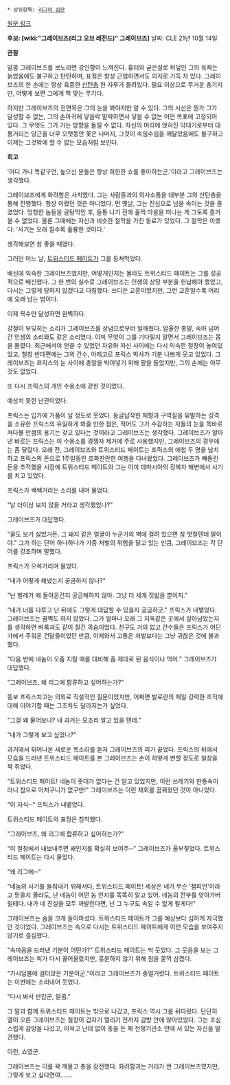  * 상위항목: [[리그의 심판]]

[http://na.leagueoflegends.com/board/showthread.php?t=1354857 원문 링크]

'''후보: [wiki:"그레이브즈(리그 오브 레전드)" 그레이브즈]'''
날짜: CLE 21년 10월 14일

'''관찰'''

말콤 그레이브즈를 보노라면 강인함이 느껴진다. 흉터와 굳은살로 뒤덮인 그의 육체는 늙었음에도 불구하고 탄탄하며, 표정은 항상 근엄하면서도 의지로 가득 차 있다. 그레이브즈의 한 손에는 항상 육중한 [[산탄총]] 한 자루가 들려있다. 필요 이상으로 무거운 총기지만, 어떻게 보면 그에게 딱 맞는 무기다.

하지만 그레이브즈의 진면목은 그의 눈을 봐야지만 알 수 있다. 그의 시선은 뭔가 그가 달성할 수 없는, 그의 손아귀에 닿을락 말락하면서 닿을 수 없는 어떤 목표에 고정되어 있다. 그 무엇도 그가 가는 방향을 돌릴 수 없다. 자신의 머리에 얹혀진 막대기로부터 대롱거리는 당근을 너무 오랫동안 쫓은 나머지, 그것이 속임수임을 깨달았음에도 불구하고 이제는 그것밖에 할 수 없는 모습처럼 보인다.

'''회고'''

'어디 가나 똑같구먼, 높으신 분들은 항상 희한한 쇼를 좋아하는군.'이라고 그레이브즈는 생각했다.

그레이브즈에게 화려함은 사치였다. 그는 사람들과의 의사소통을 대부분 그의 산탄총을 통해 진행했다. 항상 이랬던 것은 아니었다. 먼 옛날, 그는 진심으로 남을 속이는 것을 즐겼었다. 멍청한 놈들을 골탕먹인 후, 들통 나기 전에 훌쩍 마을을 떠나는 게 그토록 즐거울 수 없었다. 물론 그때에는 자신과 비슷한 철학을 가진 동료가 있었다. 그 철학은 이랬다: '사기는 오래 칠수록 훌륭한 것이다.'

생각해보면 참 좋을 때였다.

그러던 어느 날, [[트위스티드 페이트]]가 그를 등쳐먹었다.

배신에 익숙한 그레이브즈였지만, 어떻게인지는 몰라도 트위스티드 페이트는 그를 성공적으로 배신했다. 그 한 번의 실수로 그레이브즈는 인생의 상당 부분을 헌납해야 했었고, 다시는 그렇게 당하지 않겠다고 다짐했다. 쓰디쓴 교훈이었지만, 그런 교훈일수록 머리에 오래 남는 법이다.

이제 복수만 달성하면 완벽하다.

강철이 부딪히는 소리가 그레이브즈를 상념으로부터 일깨웠다. 암울한 종말, 속아 넘어간 인생의 소리와도 같은 소리였다. 이미 무엇이 그를 기다릴지 알면서 그레이브즈는 몸을 돌렸다. 최근에서야 얻을 수 있었던 자유와 자신 사이에는 다시 익숙한 철창이 놓여있었고, 철창 반대편에는 그의 간수, 아레고르 프릭스 박사가 기분 나쁘게 웃고 있었다. 그레이브즈는 프릭스의 눈 사이에 총알을 박아넣기 위해 팔을 들었지만, 그의 손에는 아무 것도 없었다.

또 다시 프릭스의 개인 수용소에 갇힌 것이었다.

예상치 못한 난관이었다.

프릭스는 입가에 거품이 날 정도로 웃었다. 둥글납작한 체형과 구역질을 유발하는 성격을 소유한 프릭스의 유일하게 봐줄 만한 점은, 적어도 그가 수감하는 자들의 눈을 똑바로 쳐다볼 만큼의 용기는 갖고 있다는 것이라고 그레이브즈는 생각했다. 그레이브즈가 알아낸 바로는 프릭스는 이 수용소를 경쟁자 제거에 주로 사용했지만, 그레이브즈의 경우에는 좀 달랐다. 오래 전, 그레이브즈와 트위스티드 페이트는 프릭스의 애첩 두 명을 납치하고 프릭스의 돈으로 1주일동안 호화찬란한 여행을 다녀왔었다. 그레이브즈가 빼돌린 돈을 추적했을 시점에 트위스티드 페이트와 그는 이미 데마시아의 정복자 해변에서 사기를 치고 있었다.

프릭스가 쌕쌕거리는 소리를 내며 물었다.

"날 더이상 보지 않을 거라고 생각했었나?"  

그레이브즈가 대답했다. 

"꼴도 보기 싫었거든. 그 돼지 같은 얼굴이 누군가의 벽에 걸려 있으면 참 멋질텐데 말이야." 그가 하는 단어 하나하나가 가중 처벌의 위험을 달고 있는 만큼, 그레이브즈는 각 단어를 강조하며 말했다.

프릭스가 으쓱거리며 물었다.

"내가 어떻게 해냈는지 궁금하지 않나?" 

"난 벌레가 왜 돌아온건지 궁금해하지 않아. 그냥 더 세게 짓밟을 뿐이지."

"내가 너를 다루고 난 뒤에도 그렇게 대답할 수 있을지 궁금하군." 프릭스가 내뱉었다. 그레이브즈는 꿈쩍도 하지 않았다. 그가 얼마나 오래 그 지옥같은 곳에서 살아남았는지를 생각하면 벼룩과도 같이 질긴 목숨이었다. 친구도 거의 없고 간수들은 프릭스가 어딘가에서 주워온 건달들이었던 만큼, 이제와서 고통은 처벌보다는 그냥 귀찮은 것에 불과했다.

"다음 번에 네놈이 오줌 지릴 때를 대비해 좀 제대로 된 음식이나 먹어." 그레이브즈가 대답했다.

"그레이브즈, 왜 리그에 합류하고 싶어하는가?" 

뚱보 프릭스치고는 의외로 직설적인 질문이었지만, 어쩌면 발로란의 제일 강력한 조직에 대해 이야기할 때는 그조차도 달라지는가 싶었다.

"그걸 왜 물어보나? 내 과거는 모조리 알고 있을 텐데."

"내가 그렇게 보고 싶었나?" 

과거에서 튀어나온 새로운 목소리를 듣자 그레이브즈의 피가 끓었다. 프릭스의 뒤에서 모습을 드러낸 트위스티드 페이트를 본 그레이브즈는 손이 하얗게 변할 정도로 철창을 꽉 쥐었다.

"트위스티드 페이트! 네놈이 줏대가 없다는 건 알고 있었지만, 이런 쓰레기와 한통속이라니 참으로 어처구니가 없구만!" 그레이브즈는 이런 재회를 꿈꿔왔던 것이 아니었다.

"이 자식─" 프릭스가 내뱉었다.

트위스티드 페이트의 표정은 침착했다.

"그레이브즈, 왜 리그에 합류하고 싶어하는가?" 

"이 철창에서 내보내주면 왜인지를 확실히 보여주─" 그레이브즈가 울부짖었다. 트위스티드 페이트는 다시 물었다.

"왜 리그에─" 

"네놈의 사기를 들춰내기 위해서다, 트위스티드 페이트! 세상은 네가 무슨 '챔피언'이라고 믿을지 몰라도, 난 네놈이 어떤 놈 인지를 똑똑히 알고 있어. 네놈의 전부를 앗아가버릴테다. 내가 네 진실을 모두 까발린다면, 넌 그 누구도 속일 수 없게 될게다!"

그레이브즈는 숨을 크게 들이마셨다. 트위스티드 페이트가 그를 예상보다 심하게 자극했던 것이었다. 그레이브즈는 속으로 다시는 트위스티드 페이트에게 이런 모습을 보여주지 않기로 결심했다.

"속마음을 드러낸 기분이 어떤가?" 트위스티드 페이트는 씩 웃었다. 그 웃음을 보는 그레이브즈는 피가 다시 끓어올랐지만, 흥분하지 않기 위해 침을 꿀꺽 삼켰다.

"가시덤불에 걸터앉은 기분이군."이라고 그레이브즈가 중얼거렸다. 트위스티드 페이트는 이번에는 소리내어 웃었다.

"다시 봐서 반갑군, 말콤."

그 말과 함께 트위스티드 페이트는 밖으로 나갔고, 프릭스 역시 그를 뒤따랐다. 단단히 열이 오른 그레이브즈는 철창이 갑자기 열리기 전까지 감방 안에 앉아있었다. 그는 조심스럽게 감방을 나섰고, 이윽고 난데 없이 총을 든 채 전쟁기관소 안에 서 있는 자신을 발견했다.

이런, 쇼였군.

그레이브즈는 이를 꽉 깨물고 총을 장전했다. 화려함과는 거리가 먼 그레이브즈였지만, 그렇게 보고 싶다면야…….
